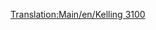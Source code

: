 [[Translation:Main/en/Kelling 3100]]{{en/-}}{{Template:Treinen/Nl
|Naam=Kelling 3100
|Afbeelding=[[File:en/Kelling3100.png]]
|Kosten=£21,093 ($42.186)
|Snelheid=104 km/h (65 mph)
|Gewicht=110 t
|Kracht=1,500 pk (1.119 kW)
|Onderhoudskosten=£1,599 ($3.198)
|Ontworpen=1959
|Levensduur=22
|Capaciteit=n.v.t.
|Omschrijving=
|Real-life=The Kelling 3100 lijkt op de [http://www.wikipedia.org/wiki/EMC 1800 hp B-B EMD Demonstrators 511 en 512]. Echte EMD Demonstrators werden gebouwd in 1935.
}}
